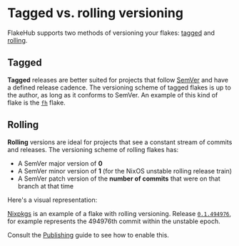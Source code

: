 # Tagged vs. rolling versioning

FlakeHub supports two methods of versioning your flakes: [tagged](#tagged) and [rolling](#rolling).

## Tagged

**Tagged** releases are better suited for projects that follow [SemVer] and have a defined release cadence.
The versioning scheme of tagged flakes is up to the author, as long as it conforms to SemVer.
An example of this kind of flake is the [`fh`][fh] flake.

## Rolling

**Rolling** versions are ideal for projects that see a constant stream of commits and releases.
The versioning scheme of rolling flakes has:

* A SemVer major version of **0**
* A SemVer minor version of **1** (for the NixOS unstable rolling release train)
* A SemVer patch version of the **number of commits** that were on that branch at that time

Here's a visual representation:

<Rolling />

[Nixpkgs] is an example of a flake with rolling versioning.
Release [`0.1.494976`][version], for example represents the 494976th commit within the unstable epoch.

Consult the [Publishing] guide to see how to enable this.

[fh]: https://flakehub.com/flake/DeterminateSystems/fh
[nixpkgs]: https://flakehub.com/flake/nixOS/nixpkgs
[publishing]: ../publishing
[semver]: ./semver
[version]: https://flakehub.com/flake/NixOS/nixpkgs/0.1.494976+rev-7c67f006ea0e7d0265f16d7df07cc076fdffd91f
